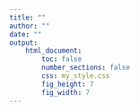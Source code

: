 ---
title: ""
author: ""
date: ""
output:
    html_document:
        toc: false
        number_sections: false
        css: my_style.css
        fig_height: 7
        fig_width: 7
---
